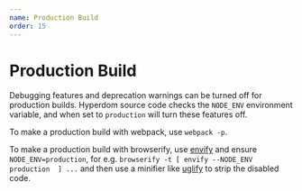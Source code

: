 ```yaml
---
name: Production Build
order: 15
---
```


# Production Build

Debugging features and deprecation warnings can be turned off for production builds. Hyperdom source code checks the `NODE_ENV` environment variable, and when set to `production` will turn these features off.

To make a production build with webpack, use `webpack -p`.

To make a production build with browserify, use [envify](https://github.com/hughsk/envify) and ensure `NODE_ENV=production`, for e.g. `browserify -t [ envify --NODE_ENV production  ] ...` and then use a minifier like [uglify](https://github.com/mishoo/UglifyJS2) to strip the disabled code.
